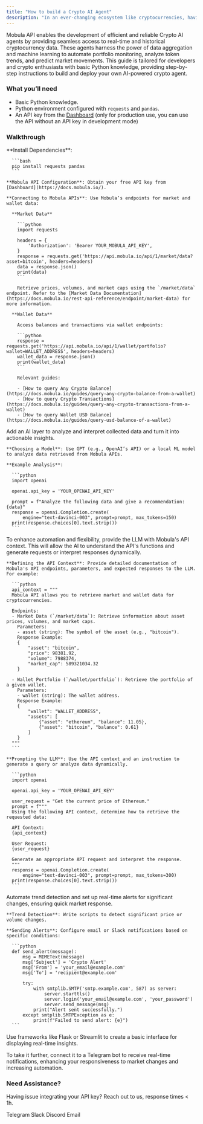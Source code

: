 ```yaml
---
title: "How to build a Crypto AI Agent"
description: "In an ever-changing ecosystem like cryptocurrencies, having the right tools to analyze, monitor, and respond to market movements is crucial. Crypto AI agents, combining data from advanced APIs with AI-powered analytical capabilities, offer a robust solution to these challenges by enabling smarter decision-making and streamlined portfolio management."
---
```


Mobula API enables the development of efficient and reliable Crypto AI agents by providing seamless access to real-time and historical cryptocurrency data. These agents harness the power of data aggregation and machine learning to automate portfolio monitoring, analyze token trends, and predict market movements. This guide is tailored for developers and crypto enthusiasts with basic Python knowledge, providing step-by-step instructions to build and deploy your own AI-powered crypto agent.

### What you’ll need

- Basic Python knowledge.
- Python environment configured with `requests` and `pandas`.
- An API key from the [Dashboard](https://admin.mobula.fi) (only for production use, you can use the API without an API key in development mode)

### Walkthrough

<Steps>
  <Step title="Setting Up the Environment and Connecting to Mobula APIs">
    **Install Dependencies**:

      ```bash
      pip install requests pandas
      ```

    **Mobula API Configuration**: Obtain your free API key from [Dashboard](https://docs.mobula.io/).
    
    **Connecting to Mobula APIs**: Use Mobula’s endpoints for market and wallet data:
      
      **Market Data**

        ```python
        import requests

        headers = {
            'Authorization': 'Bearer YOUR_MOBULA_API_KEY',
        }
        response = requests.get('https://api.mobula.io/api/1/market/data?asset=bitcoin', headers=headers)
        data = response.json()
        print(data)
        ```

        Retrieve prices, volumes, and market caps using the `/market/data` endpoint. Refer to the [Market Data Documentation](https://docs.mobula.io/rest-api-reference/endpoint/market-data) for more information.

      **Wallet Data**

        Access balances and transactions via wallet endpoints:

        ```python
        response = requests.get('https://api.mobula.io/api/1/wallet/portfolio?wallet=WALLET_ADDRESS', headers=headers)
        wallet_data = response.json()
        print(wallet_data)
        ```

        Relevant guides:

        - [How to query Any Crypto Balance](https://docs.mobula.io/guides/query-any-crypto-balance-from-a-wallet)
        - [How to query Crypto Transactions](https://docs.mobula.io/guides/query-any-crypto-transactions-from-a-wallet)
        - [How to query Wallet USD Balance](https://docs.mobula.io/guides/query-usd-balance-of-a-wallet)
  </Step>

  <Step title="Adding an AI Layer">
    Add an AI layer to analyze and interpret collected data and turn it into actionable insights.

    **Choosing a Model**: Use GPT (e.g., OpenAI’s API) or a local ML model to analyze data retrieved from Mobula APIs.
    
    **Example Analysis**:

      ```python
      import openai

      openai.api_key = 'YOUR_OPENAI_API_KEY'

      prompt = f"Analyze the following data and give a recommendation: {data}"
      response = openai.Completion.create(
          engine="text-davinci-003", prompt=prompt, max_tokens=150)
      print(response.choices[0].text.strip())
      ```
  </Step>

  <Step title="Enabling the LLM to Use the API">
    To enhance automation and flexibility, provide the LLM with Mobula's API context. This will allow the AI to understand the API's functions and generate requests or interpret responses dynamically.

    **Defining the API Context**: Provide detailed documentation of Mobula's API endpoints, parameters, and expected responses to the LLM. For example:

      ```python
      api_context = """
      Mobula API allows you to retrieve market and wallet data for cryptocurrencies.

      Endpoints:
      - Market Data (`/market/data`): Retrieve information about asset prices, volumes, and market caps.
        Parameters:
        - asset (string): The symbol of the asset (e.g., "bitcoin").
        Response Example:
        {
            "asset": "bitcoin",
            "price": 98381.92,
            "volume": 7988374,
            "market_cap": 589321034.32
        }

      - Wallet Portfolio (`/wallet/portfolio`): Retrieve the portfolio of a given wallet.
        Parameters:
        - wallet (string): The wallet address.
        Response Example:
        {
            "wallet": "WALLET_ADDRESS",
            "assets": [
                {"asset": "ethereum", "balance": 11.05},
                {"asset": "bitcoin", "balance": 0.61}
            ]
        }
      """
      ```

    **Prompting the LLM**: Use the API context and an instruction to generate a query or analyze data dynamically.

      ```python
      import openai

      openai.api_key = 'YOUR_OPENAI_API_KEY'

      user_request = "Get the current price of Ethereum."
      prompt = f"""
      Using the following API context, determine how to retrieve the requested data:

      API Context:
      {api_context}

      User Request:
      {user_request}

      Generate an appropriate API request and interpret the response.
      """
      response = openai.Completion.create(
          engine="text-davinci-003", prompt=prompt, max_tokens=300)
      print(response.choices[0].text.strip())
      ```
  </Step>

  <Step title="Automating and Alerting">
    Automate trend detection and set up real-time alerts for significant changes, ensuring quick market response.

    **Trend Detection**: Write scripts to detect significant price or volume changes.
    
    **Sending Alerts**: Configure email or Slack notifications based on specific conditions:

      ```python
      def send_alert(message):
          msg = MIMEText(message)
          msg['Subject'] = 'Crypto Alert'
          msg['From'] = 'your_email@example.com'
          msg['To'] = 'recipient@example.com'

          try:
              with smtplib.SMTP('smtp.example.com', 587) as server:
                  server.starttls()
                  server.login('your_email@example.com', 'your_password')
                  server.send_message(msg)
              print("Alert sent successfully.")
          except smtplib.SMTPException as e:
              print(f"Failed to send alert: {e}")
      ```
  </Step>

  <Step title="(Optional) Simple User Interface">
    Use frameworks like Flask or Streamlit to create a basic interface for displaying real-time insights.
  </Step>
</Steps>

To take it further, connect it to a Telegram bot to receive real-time notifications, enhancing your responsiveness to market changes and increasing automation.

### Need Assistance?

Having issue integrating your API key? Reach out to us, response times < 1h.

<CardGroup>
  <Card title="Support" icon="Telegram" href="https://t.me/MobulaConnectBot">
    Telegram
  </Card>
  <Card title="Support" icon="Slack" href="https://join.slack.com/t/mobulaapi/shared_invite/zt-29zrrpjnl-I0tyD73sy7zKy8q~KLL3Ug">
    Slack
  </Card>
  <Card title="Support" icon="Discord" href="https://discord.gg/JVT7xKm3AD">
    Discord
  </Card>
  <Card title="Email Support" icon="envelope" href="mailto:contact@mobulalabs.org">
    Email
  </Card>
</CardGroup>
